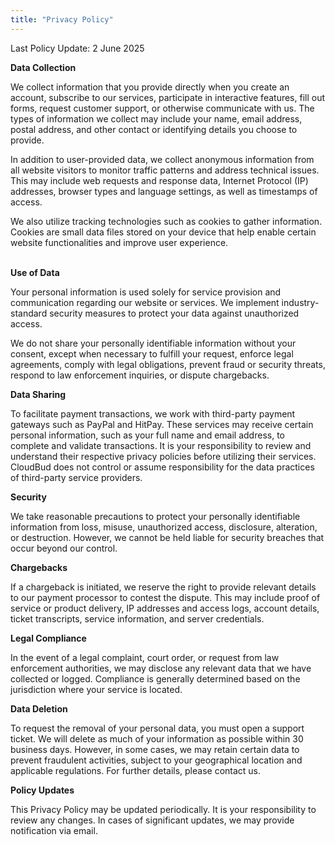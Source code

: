 ```yaml
---
title: "Privacy Policy"
---
```

<Note>Last Policy Update: 2 June 2025</Note>

**Data Collection**

We collect information that you provide directly when you create an account, subscribe to our services, participate in interactive features, fill out forms, request customer support, or otherwise communicate with us. The types of information we collect may include your name, email address, postal address, and other contact or identifying details you choose to provide.

In addition to user-provided data, we collect anonymous information from all website visitors to monitor traffic patterns and address technical issues. This may include web requests and response data, Internet Protocol (IP) addresses, browser types and language settings, as well as timestamps of access.

We also utilize tracking technologies such as cookies to gather information. Cookies are small data files stored on your device that help enable certain website functionalities and improve user experience.

\
**Use of Data**

Your personal information is used solely for service provision and communication regarding our website or services. We implement industry-standard security measures to protect your data against unauthorized access.

We do not share your personally identifiable information without your consent, except when necessary to fulfill your request, enforce legal agreements, comply with legal obligations, prevent fraud or security threats, respond to law enforcement inquiries, or dispute chargebacks.

**Data Sharing**

To facilitate payment transactions, we work with third-party payment gateways such as PayPal and HitPay. These services may receive certain personal information, such as your full name and email address, to complete and validate transactions. It is your responsibility to review and understand their respective privacy policies before utilizing their services. CloudBud does not control or assume responsibility for the data practices of third-party service providers.

**Security**

We take reasonable precautions to protect your personally identifiable information from loss, misuse, unauthorized access, disclosure, alteration, or destruction. However, we cannot be held liable for security breaches that occur beyond our control.

**Chargebacks**

If a chargeback is initiated, we reserve the right to provide relevant details to our payment processor to contest the dispute. This may include proof of service or product delivery, IP addresses and access logs, account details, ticket transcripts, service information, and server credentials.

**Legal Compliance**

In the event of a legal complaint, court order, or request from law enforcement authorities, we may disclose any relevant data that we have collected or logged. Compliance is generally determined based on the jurisdiction where your service is located.

**Data Deletion**

To request the removal of your personal data, you must open a support ticket. We will delete as much of your information as possible within 30 business days. However, in some cases, we may retain certain data to prevent fraudulent activities, subject to your geographical location and applicable regulations. For further details, please contact us.

**Policy Updates**

This Privacy Policy may be updated periodically. It is your responsibility to review any changes. In cases of significant updates, we may provide notification via email.